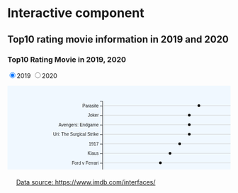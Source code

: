 # Interactive component

## Top10 rating movie information in 2019 and 2020

<h3>Top10 Rating Movie in 2019, 2020 </h3>
<input type="radio" name="year" value="2019" checked="true">2019
<input type="radio" name="year" value="2020">2020

 <svg width="800" height="300"><rect x="0" y="0" width="800" height="300" fill="aliceblue"></rect><text id="xlabel" text-anchor="end" x="481.6666666666667" y="280">averageRating</text><g fill="none" font-size="10" font-family="sans-serif" text-anchor="middle" class="xAxis" transform="translate (215, 250)"><path class="domain" stroke="currentColor" d="M0,6V0H435V6"></path><g class="tick" opacity="1" transform="translate(21.749999999999922,0)"><line stroke="currentColor" y2="6"></line><text fill="currentColor" y="9" dy="0.71em">7.6</text></g><g class="tick" opacity="1" transform="translate(65.24999999999996,0)"><line stroke="currentColor" y2="6"></line><text fill="currentColor" y="9" dy="0.71em">7.8</text></g><g class="tick" opacity="1" transform="translate(108.75,0)"><line stroke="currentColor" y2="6"></line><text fill="currentColor" y="9" dy="0.71em">8.0</text></g><g class="tick" opacity="1" transform="translate(152.24999999999986,0)"><line stroke="currentColor" y2="6"></line><text fill="currentColor" y="9" dy="0.71em">8.2</text></g><g class="tick" opacity="1" transform="translate(195.75000000000009,0)"><line stroke="currentColor" y2="6"></line><text fill="currentColor" y="9" dy="0.71em">8.4</text></g><g class="tick" opacity="1" transform="translate(239.24999999999991,0)"><line stroke="currentColor" y2="6"></line><text fill="currentColor" y="9" dy="0.71em">8.6</text></g><g class="tick" opacity="1" transform="translate(282.75000000000017,0)"><line stroke="currentColor" y2="6"></line><text fill="currentColor" y="9" dy="0.71em">8.8</text></g><g class="tick" opacity="1" transform="translate(326.25,0)"><line stroke="currentColor" y2="6"></line><text fill="currentColor" y="9" dy="0.71em">9.0</text></g><g class="tick" opacity="1" transform="translate(369.74999999999983,0)"><line stroke="currentColor" y2="6"></line><text fill="currentColor" y="9" dy="0.71em">9.2</text></g><g class="tick" opacity="1" transform="translate(413.25000000000006,0)"><line stroke="currentColor" y2="6"></line><text fill="currentColor" y="9" dy="0.71em">9.4</text></g></g><g class="yAxis" transform="translate (215, 25)" fill="none" font-size="10" font-family="sans-serif" text-anchor="end"><path class="domain" stroke="currentColor" d="M-6,10H0V225H-6"></path><g class="tick" opacity="1" transform="translate(0,20.75)"><line stroke="currentColor" x2="-6"></line><text fill="currentColor" x="-9" dy="0.32em">Parasite</text></g><g class="tick" opacity="1" transform="translate(0,42.25)"><line stroke="currentColor" x2="-6"></line><text fill="currentColor" x="-9" dy="0.32em">Joker</text></g><g class="tick" opacity="1" transform="translate(0,63.75)"><line stroke="currentColor" x2="-6"></line><text fill="currentColor" x="-9" dy="0.32em">Avengers: Endgame</text></g><g class="tick" opacity="1" transform="translate(0,85.25)"><line stroke="currentColor" x2="-6"></line><text fill="currentColor" x="-9" dy="0.32em">Uri: The Surgical Strike</text></g><g class="tick" opacity="1" transform="translate(0,106.75)"><line stroke="currentColor" x2="-6"></line><text fill="currentColor" x="-9" dy="0.32em">1917</text></g><g class="tick" opacity="1" transform="translate(0,128.25)"><line stroke="currentColor" x2="-6"></line><text fill="currentColor" x="-9" dy="0.32em">Klaus</text></g><g class="tick" opacity="1" transform="translate(0,149.75)"><line stroke="currentColor" x2="-6"></line><text fill="currentColor" x="-9" dy="0.32em">Ford v Ferrari</text></g><g class="tick" opacity="1" transform="translate(0,171.25)"><line stroke="currentColor" x2="-6"></line><text fill="currentColor" x="-9" dy="0.32em">Portrait of a Lady on Fire</text></g><g class="tick" opacity="1" transform="translate(0,192.75)"><line stroke="currentColor" x2="-6"></line><text fill="currentColor" x="-9" dy="0.32em">Knives Out</text></g><g class="tick" opacity="1" transform="translate(0,214.25)"><line stroke="currentColor" x2="-6"></line><text fill="currentColor" x="-9" dy="0.32em">Jojo Rabbit</text></g></g><g id="plot" transform="translate (215, 25)"><line x1="0" y1="20" x2="435" y2="20" stroke="lightgrey"></line><line x1="0" y1="41.5" x2="435" y2="41.5" stroke="lightgrey"></line><line x1="0" y1="63" x2="435" y2="63" stroke="lightgrey"></line><line x1="0" y1="84.5" x2="435" y2="84.5" stroke="lightgrey"></line><line x1="0" y1="106" x2="435" y2="106" stroke="lightgrey"></line><line x1="0" y1="127.5" x2="435" y2="127.5" stroke="lightgrey"></line><line x1="0" y1="149" x2="435" y2="149" stroke="lightgrey"></line><line x1="0" y1="170.5" x2="435" y2="170.5" stroke="lightgrey"></line><line x1="0" y1="192" x2="435" y2="192" stroke="lightgrey"></line><line x1="0" y1="213.5" x2="435" y2="213.5" stroke="lightgrey"></line><circle cx="217.5" cy="20" r="3" fill="black"></circle><circle cx="195.75000000000009" cy="41.5" r="3" fill="black"></circle><circle cx="195.75000000000009" cy="63" r="3" fill="black"></circle><circle cx="195.75000000000009" cy="84.5" r="3" fill="black"></circle><circle cx="174.00000000000014" cy="106" r="3" fill="black"></circle><circle cx="152.24999999999986" cy="127.5" r="3" fill="black"></circle><circle cx="130.49999999999991" cy="149" r="3" fill="black"></circle><circle cx="130.49999999999991" cy="170.5" r="3" fill="black"></circle><circle cx="87.00000000000007" cy="192" r="3" fill="black"></circle><circle cx="87.00000000000007" cy="213.5" r="3" fill="black"></circle></g></svg><div style="padding: 10px;">

 <script type="text/javascript">
  
      //Width and height
      var w = 800;
      var h = 300;
      var margin = {top: 25, right: 150, bottom: 50, left: 215};
      var innerHeight = h - margin.top - margin.bottom;
      var innerWidth = w - margin.left - margin.right;

      var dataset2019 = [{
        "name": "Parasite",
        "runtimeMinutes": 132,
        "g1": "Comedy",
        "averageRating": 8.5,
        "numVotes": 730822,
        "boxoffice": "$258,632,621"
        },
        {
       "name": "Joker",
        "runtimeMinutes": 122,
        "g1": "Crime",
        "averageRating": 8.4,
        "numVotes": 1170784,
        "boxoffice": "$1,074,251,311"
        },
        {
        "name": "Avengers: Endgame",
        "runtimeMinutes": 181,
        "g1": "Action",
        "averageRating": 8.4,
        "numVotes": 1033089,
        "boxoffice": "$2,797,501,328"
        },
        {
        "name": "Uri: The Surgical Strike",
        "runtimeMinutes": 138,
        "g1": "Action",
        "averageRating": 8.4,
        "numVotes": 57785,
        "boxoffice": "$39,346,577"
        },
        {
        "name": "1917",
        "runtimeMinutes": 119,
        "g1": "Action",
        "averageRating": 8.3,
        "numVotes": 541457,
        "boxoffice": "$384,919,389"
        },
        {
        "name": "Klaus",
        "runtimeMinutes": 96,
        "g1": "Adventure",
        "averageRating": 8.2,
        "numVotes": 140162,
        "boxoffice": "NA"
        },
        {
        "name": "Ford v Ferrari",
        "runtimeMinutes": 152,
        "g1": "Biography",
        "averageRating": 8.1,
        "numVotes": 361169,
        "boxoffice": "$225,508,210"
        },
        {
        "name": "Portrait of a Lady on Fire",
        "runtimeMinutes": 122,
        "g1": "Drama",
        "averageRating": 8.1,
        "numVotes": 84712,
        "boxoffice": "$10,106,374"
        },
        {
        "name": "Knives Out",
        "runtimeMinutes": 130,
        "g1": "Comedy",
        "averageRating": 7.9,
        "numVotes": 582399,
        "boxoffice": "$311,605,581"
        },
        {
        "name": "Jojo Rabbit",
        "runtimeMinutes": 108,
        "g1": "Comedy",
        "averageRating": 7.9,
        "numVotes": 363411,
        "boxoffice": "$90,335,025"
        }
        ];
        
     var dataset2020 = [{
        "name": "Soorarai Pottru",
        "runtimeMinutes": 153,
        "g1": "Drama",
        "averageRating": 9.3,
        "numVotes": 109058,
        "boxoffice": "NA"
        },
        {
       "name": "Dara of Jasenovac",
        "runtimeMinutes": 130,
        "g1": "Drama",
        "averageRating": 8.8,
        "numVotes": 80545,
        "boxoffice": "$52,786"
        },
        {
        "name": "Hamilton",
        "runtimeMinutes": 160,
        "g1": "Biography",
        "averageRating": 8.4,
        "numVotes": 85090,
        "boxoffice": "NA"
        },
        {
        "name": "The Father",
        "runtimeMinutes": 97,
        "g1": "Drama",
        "averageRating": 8.3,
        "numVotes": 130262,
        "boxoffice": "$24,340,915"
        },
        {
        "name": "Demon Slayer the Movie: Mugen Train",
        "runtimeMinutes": 117,
        "g1": "Action",
        "averageRating": 8.3,
        "numVotes": 50833,
        "boxoffice": "$453,349,245"
        },
        {
        "name": "Soul",
        "runtimeMinutes": 100,
        "g1": "Adventure",
        "averageRating": 8.1,
        "numVotes": 304794,
        "boxoffice": "$120,957,731"
        },
        {
        "name": "Dil Bechara",
        "runtimeMinutes": 101,
        "g1": "Comedy",
        "averageRating": 8.1,
        "numVotes": 128032,
        "boxoffice": "$45,171"
        },
        {
        "name": "My Octopus Teacher",
        "runtimeMinutes": 85,
        "g1": "Documentary",
        "averageRating": 8.1,
        "numVotes": 50644,
        "boxoffice": "NA"
        },
        {
        "name": "The Trial of the Chicago 7",
        "runtimeMinutes": 129,
        "g1": "Drama",
        "averageRating": 7.8,
        "numVotes": 169367,
        "boxoffice": "$115,709"
        },
        {
        "name": "Another Round",
        "runtimeMinutes": 117,
        "g1": "Comedy",
        "averageRating": 7.7,
        "numVotes": 139127,
        "boxoffice": "$12,733,781"
        }
        ];
        
         
function update(data) {

       var yScale = d3.scaleBand()
      .domain(data.map(d => d.name))
      .range([10,innerHeight])
      
        
       var  yAxis = d3.axisLeft()
         .scale(yScale);
        
        svg.select(".yAxis")
           .transition()
           .duration(3000)
           .call(yAxis);
           
        d3.select("#plot")
        .selectAll("circle")
        .data(data)
        .transition()
        .duration(3000)
        .attr("cx", d => xScale(d.averageRating))
         
  }
         
 var action = "2019";
      d3.select("div")
      .selectAll("input")
      .on("click", function(event) { 
        action = d3.select(this).node().value;
        if (action == "2019") {
        datanew=dataset2019;
        update(datanew);
       
      } else {
        datanew=dataset2020;
        update(datanew);
        
      }
      });


      
   var cir = svg.selectAll("circle").data(dataset2019)
      cir.on("mouseover",function(event,d){
        var pt = d3.pointer(event)
        svg.append("text")
        .attr("id","tooltip")
        .attr("x",pt[0]+margin.left+7)
        .attr("y",pt[1]+margin.top+5)
        .text("voters: "+d.numVotes +"\n"+"Boxoffice:"+d.boxoffice)
        
      }
      ).on("mouseout",function(){
        svg.select("#tooltip").remove()

      })
      
    
 
    </script>
    
<div style="padding: 10px;"><a href="https://www.imdb.com/interfaces/">Data source: https://www.imdb.com/interfaces/</a></div>
 